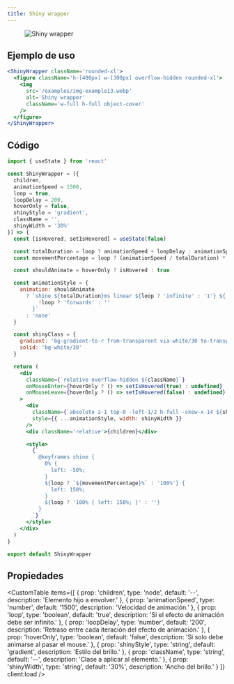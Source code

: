 ```yaml
---
title: Shiny wrapper
---
```



<div className='flex items-center justify-center mx-auto not-prose'>
  <Alert
    title='Pista'
    content='Observa el efecto de brillo en el ejemplo 🪩.'
    type='default'
    styleVariant='bordered'
    client:load
  />
</div>

<div className='flex flex-col items-center justify-center mt-20 mb-20 not-prose'>
  <ShinyWrapper className='rounded-xl' client:load>
    <figure className='h-[400px] w-[300px] overflow-hidden rounded-xl'>
      <img
        src='/examples/img-example13.webp'
        alt='Shiny wrapper'
        className='w-full h-full object-cover'
      />
    </figure>
  </ShinyWrapper>
</div>

## Ejemplo de uso

<CodeBlock client:load>

```jsx
<ShinyWrapper className='rounded-xl'>
  <figure className='h-[400px] w-[300px] overflow-hidden rounded-xl'>
    <img
      src='/examples/img-example13.webp'
      alt='Shiny wrapper'
      className='w-full h-full object-cover'
    />
  </figure>
</ShinyWrapper>
```

</CodeBlock>

## Código

<CodeBlock client:load>

```jsx
import { useState } from 'react'

const ShinyWrapper = ({
  children,
  animationSpeed = 1500,
  loop = true,
  loopDelay = 200,
  hoverOnly = false,
  shinyStyle = 'gradient',
  className = '',
  shinyWidth = '30%'
}) => {
  const [isHovered, setIsHovered] = useState(false)

  const totalDuration = loop ? animationSpeed + loopDelay : animationSpeed
  const movementPercentage = loop ? (animationSpeed / totalDuration) * 100 : 100

  const shouldAnimate = hoverOnly ? isHovered : true

  const animationStyle = {
    animation: shouldAnimate
      ? `shine ${totalDuration}ms linear ${loop ? 'infinite' : '1'} ${
          !loop ? 'forwards' : ''
        }`
      : 'none'
  }

  const shinyClass = {
    gradient: 'bg-gradient-to-r from-transparent via-white/30 to-transparent',
    solid: 'bg-white/30'
  }

  return (
    <div
      className={`relative overflow-hidden ${className}`}
      onMouseEnter={hoverOnly ? () => setIsHovered(true) : undefined}
      onMouseLeave={hoverOnly ? () => setIsHovered(false) : undefined}
    >
      <div
        className={`absolute z-1 top-0 -left-1/2 h-full -skew-x-14 ${shinyClass[shinyStyle]}`}
        style={{ ...animationStyle, width: shinyWidth }}
      />
      <div className='relative'>{children}</div>

      <style>
        {`
          @keyframes shine {
            0% {
              left: -50%;
            }
            ${loop ? `${movementPercentage}%` : '100%'} {
              left: 150%;
            }
            ${loop ? '100% { left: 150%; }' : ''}
          }
        `}
      </style>
    </div>
  )
}

export default ShinyWrapper
```

</CodeBlock>

## Propiedades

<CustomTable
  items={[
    {
      prop: 'children',
      type: 'node',
      default: '--',
      description: 'Elemento hijo a envolver.'
    },
    {
      prop: 'animationSpeed',
      type: 'number',
      default: '1500',
      description: 'Velocidad de animación.'
    },
    {
      prop: 'loop',
      type: 'boolean',
      default: 'true',
      description: 'Si el efecto de animación debe ser infinito.'
    },
    {
      prop: 'loopDelay',
      type: 'number',
      default: '200',
      description: 'Retraso entre cada iteración del efecto de animación.'
    },
    {
      prop: 'hoverOnly',
      type: 'boolean',
      default: 'false',
      description: 'Si solo debe animarse al pasar el mouse.'
    },
    {
      prop: 'shinyStyle',
      type: 'string',
      default: 'gradient',
      description: 'Estilo del brillo.'
    },
    {
      prop: 'className',
      type: 'string',
      default: '--',
      description: 'Clase a aplicar al elemento.'
    },
    {
      prop: 'shinyWidth',
      type: 'string',
      default: '30%',
      description: 'Ancho del brillo.'
    }
  ]}
  client:load
/>
